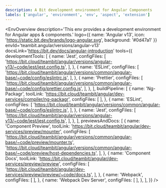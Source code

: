```yaml
---
description: A Bit development environment for Angular Components
labels: ['angular', 'environment', 'env', 'aspect', 'extension']
---
```



<EnvOverview
  description='This env provides a development environment for Angular apps & components.'
  logo={{
    name: 'Angular v13',
    icon: 'https://static.bit.dev/brands/logo-angular.svg',
    background: '#0d47a1'
  }}
  envId='teambit.angular/versions/angular-v13'
  docsLink='https://bit.dev/docs/angular-introduction'
  tools={{
    developmentTools: [
      {
        name: 'Jest',
        configFiles: [
          'https://bit.cloud/teambit/angular/versions/angular-v13/~code/jest/jest.config.ts',
        ],
      },
      {
        name: 'ESLint',
        configFiles: [
          'https://bit.cloud/teambit/angular/versions/common/angular-base/~code/config/eslintrc.js',
        ],
      },
      {
        name: 'Prettier',
        configFiles: [
          'https://bit.cloud/teambit/angular/versions/common/angular-base/~code/config/prettier.config.js',
        ],
      },
    ],
    buildPipeline: [
      {
        name: 'Ng-Packagr',
        toolLink: 'https://bit.cloud/teambit/angular/dev-services/compiler/ng-packagr',
        configFiles: [
        ],
      },
      {
        name: 'ESLint',
        configFiles: [
          'https://bit.cloud/teambit/angular/versions/common/angular-base/~code/config/eslintrc.js',
        ],
      },
      {
        name: 'Jest',
        configFiles: [
          'https://bit.cloud/teambit/angular/versions/angular-v13/~code/jest/jest.config.ts',
        ],
      },
    ],
    previewsAndDocs: [
      {
        name: 'Component Preview',
        toolLink: 'https://bit.cloud/teambit/angular/dev-services/preview/mounter',
        configFiles: [
          'https://bit.cloud/teambit/angular/versions/common/angular-base/~code/preview/mounter.ts',
          'https://bit.cloud/teambit/angular/versions/common/angular-base/~code/preview/host-dependencies.ts',
        ],
      },
      {
        name: 'Component Docs',
        toolLink: 'https://bit.cloud/teambit/angular/dev-services/preview/preview',
        configFiles: [
          'https://bit.cloud/teambit/angular/dev-services/preview/preview/~code/docs.ts',
        ],
      },
      {
        name: 'Webpack',
        configFiles: [
        ],
      },
      {
        name: 'Webpack Dev Server',
        configFiles: [
        ],
      },
    ],
  }} />

